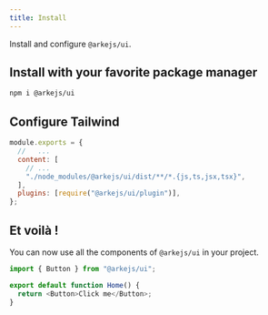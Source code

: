 ```yaml
---
title: Install
---
```


Install and configure `@arkejs/ui`.

## Install with your favorite package manager

```bash
npm i @arkejs/ui
```

## Configure Tailwind

```js
module.exports = {
  //   ...
  content: [
    // ...
    "./node_modules/@arkejs/ui/dist/**/*.{js,ts,jsx,tsx}",
  ],
  plugins: [require("@arkejs/ui/plugin")],
};
```

## Et voilà !

You can now use all the components of `@arkejs/ui` in your project.

```js
import { Button } from "@arkejs/ui";

export default function Home() {
  return <Button>Click me</Button>;
}
```

